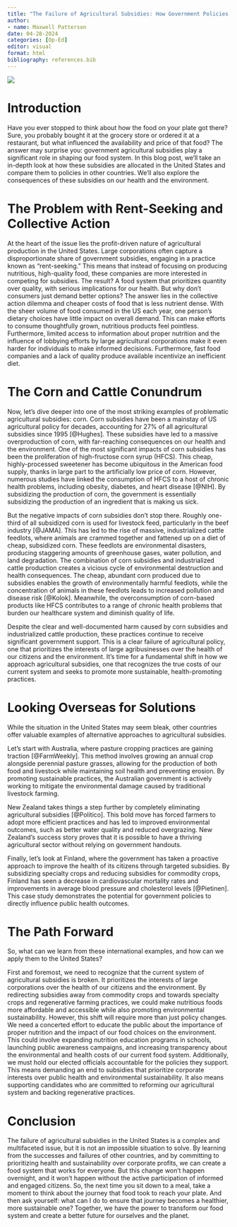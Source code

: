 ```yaml
---
title: "The Failure of Agricultural Subsidies: How Government Policies are Harming Our Health and the Environment"
author:
- name: Maxwell Patterson
date: 04-28-2024
categories: [Op-Ed]
editor: visual
format: html
bibliography: references.bib
---
```


![](images/corn.png)

# Introduction

Have you ever stopped to think about how the food on your plate got there? Sure, you probably bought it at the grocery store or ordered it at a restaurant, but what influenced the availability and price of that food? The answer may surprise you: government agricultural subsidies play a significant role in shaping our food system. In this blog post, we'll take an in-depth look at how these subsidies are allocated in the United States and compare them to policies in other countries. We'll also explore the consequences of these subsidies on our health and the environment.

# The Problem with Rent-Seeking and Collective Action

At the heart of the issue lies the profit-driven nature of agricultural production in the United States. Large corporations often capture a disproportionate share of government subsidies, engaging in a practice known as "rent-seeking." This means that instead of focusing on producing nutritious, high-quality food, these companies are more interested in competing for subsidies. The result? A food system that prioritizes quantity over quality, with serious implications for our health. But why don't consumers just demand better options? The answer lies in the collective action dilemma and cheaper costs of food that is less nutrient dense. With the sheer volume of food consumed in the US each year, one person's dietary choices have little impact on overall demand. This can make efforts to consume thoughtfully grown, nutritious products feel pointless. Furthermore, limited access to information about proper nutrition and the influence of lobbying efforts by large agricultural corporations make it even harder for individuals to make informed decisions. Furthermore, fast food companies and a lack of quality produce available incentivize an inefficient diet. 

# The Corn and Cattle Conundrum

Now, let's dive deeper into one of the most striking examples of problematic agricultural subsidies: corn. Corn subsidies have been a mainstay of US agricultural policy for decades, accounting for 27% of all agricultural subsidies since 1995 [@Hughes]. These subsidies have led to a massive overproduction of corn, with far-reaching consequences on our health and the environment. One of the most significant impacts of corn subsidies has been the proliferation of high-fructose corn syrup (HFCS). This cheap, highly-processed sweetener has become ubiquitous in the American food supply, thanks in large part to the artificially low price of corn. However, numerous studies have linked the consumption of HFCS to a host of chronic health problems, including obesity, diabetes, and heart disease [@NIH]. By subsidizing the production of corn, the government is essentially subsidizing the production of an ingredient that is making us sick.

But the negative impacts of corn subsidies don't stop there. Roughly one-third of all subsidized corn is used for livestock feed, particularly in the beef industry [@JAMA]. This has led to the rise of massive, industrialized cattle feedlots, where animals are crammed together and fattened up on a diet of cheap, subsidized corn. These feedlots are environmental disasters, producing staggering amounts of greenhouse gases, water pollution, and land degradation. The combination of corn subsidies and industrialized cattle production creates a vicious cycle of environmental destruction and health consequences. The cheap, abundant corn produced due to subsidies enables the growth of environmentally harmful feedlots, while the concentration of animals in these feedlots leads to increased pollution and disease risk [@Kolok]. Meanwhile, the overconsumption of corn-based products like HFCS contributes to a range of chronic health problems that burden our healthcare system and diminish quality of life. 

Despite the clear and well-documented harm caused by corn subsidies and industrialized cattle production, these practices continue to receive significant government support. This is a clear failure of agricultural policy, one that prioritizes the interests of large agribusinesses over the health of our citizens and the environment. It's time for a fundamental shift in how we approach agricultural subsidies, one that recognizes the true costs of our current system and seeks to promote more sustainable, health-promoting practices.

# Looking Overseas for Solutions

While the situation in the United States may seem bleak, other countries offer valuable examples of alternative approaches to agricultural subsidies. 

Let's start with Australia, where pasture cropping practices are gaining traction [@FarmWeekly]. This method involves growing an annual crop alongside perennial pasture grasses, allowing for the production of both food and livestock while maintaining soil health and preventing erosion. By promoting sustainable practices, the Australian government is actively working to mitigate the environmental damage caused by traditional livestock farming. 

New Zealand takes things a step further by completely eliminating agricultural subsidies [@Politico]. This bold move has forced farmers to adopt more efficient practices and has led to improved environmental outcomes, such as better water quality and reduced overgrazing. New Zealand's success story proves that it is possible to have a thriving agricultural sector without relying on government handouts. 

Finally, let's look at Finland, where the government has taken a proactive approach to improve the health of its citizens through targeted subsidies. By subsidizing specialty crops and reducing subsidies for commodity crops, Finland has seen a decrease in cardiovascular mortality rates and improvements in average blood pressure and cholesterol levels [@Pietinen]. This case study demonstrates the potential for government policies to directly influence public health outcomes.

# The Path Forward

So, what can we learn from these international examples, and how can we apply them to the United States? 

First and foremost, we need to recognize that the current system of agricultural subsidies is broken. It prioritizes the interests of large corporations over the health of our citizens and the environment. By redirecting subsidies away from commodity crops and towards specialty crops and regenerative farming practices, we could make nutritious foods more affordable and accessible while also promoting environmental sustainability. However, this shift will require more than just policy changes. We need a concerted effort to educate the public about the importance of proper nutrition and the impact of our food choices on the environment. This could involve expanding nutrition education programs in schools, launching public awareness campaigns, and increasing transparency about the environmental and health costs of our current food system. Additionally, we must hold our elected officials accountable for the policies they support. This means demanding an end to subsidies that prioritize corporate interests over public health and environmental sustainability. It also means supporting candidates who are committed to reforming our agricultural system and backing regenerative practices.

# Conclusion

The failure of agricultural subsidies in the United States is a complex and multifaceted issue, but it is not an impossible situation to solve. By learning from the successes and failures of other countries, and by committing to prioritizing health and sustainability over corporate profits, we can create a food system that works for everyone. But this change won't happen overnight, and it won't happen without the active participation of informed and engaged citizens. So, the next time you sit down to a meal, take a moment to think about the journey that food took to reach your plate. And then ask yourself: what can I do to ensure that journey becomes a healthier, more sustainable one? Together, we have the power to transform our food system and create a better future for ourselves and the planet.
